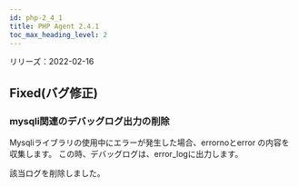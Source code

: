 ```yaml
---
id: php-2_4_1
title: PHP Agent 2.4.1
toc_max_heading_level: 2
---
```



リリーズ：2022-02-16

## Fixed(バグ修正)

### mysqli関連のデバッグログ出力の削除

Mysqliライブラリの使用中にエラーが発生した場合、errornoとerror の内容を収集します。 この時、デバッグログは、error_logに出力します。

該当ログを削除しました。 
